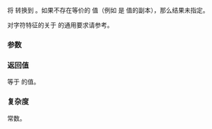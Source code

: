 {{cpp/string/char_traits/title|to_char_type}}
{{cpp/string/char_traits/navbar}}
{{ddcl|notes={{mark constexpr since c++11}}&lt;br&gt;{{mark noexcept since c++11}}|
static char_type to_char_type( int_type c );
}}

将 {{c|c}} 转换到 {{tt|char_type}}。如果不存在等价的 {{tt|char_type}} 值（例如 {{c|c}} 是 {{rlpf|eof}} 值的副本），那么结果未指定。

对字符特征的关于 {{tt|X::to_char_type}} 的通用要求请参考{{named req|CharTraits}}。

===参数===
{{par begin}}
{{par|c|要转换的值}}
{{par end}}

===返回值===
等于 {{c|c}} 的值。

===复杂度===
常数。

{{langlinks|de|en|es|fr|it|ja|pt|ru}}